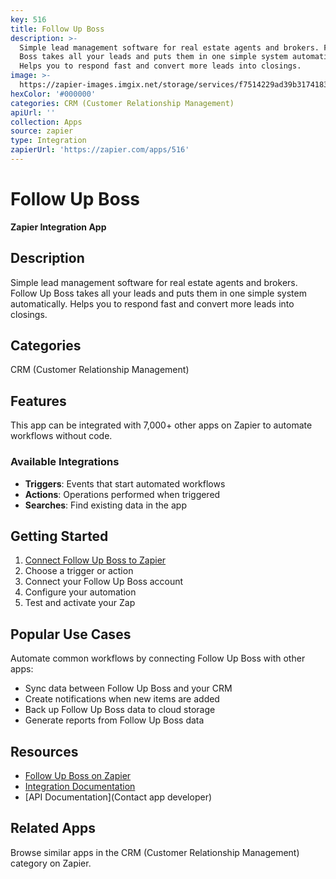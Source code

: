 ```yaml
---
key: 516
title: Follow Up Boss
description: >-
  Simple lead management software for real estate agents and brokers. Follow Up
  Boss takes all your leads and puts them in one simple system automatically.
  Helps you to respond fast and convert more leads into closings.
image: >-
  https://zapier-images.imgix.net/storage/services/f7514229ad39b31741830281a5e458e8.png?auto=format%2Ccompress&ixlib=python-3.0.0&q=50
hexColor: '#000000'
categories: CRM (Customer Relationship Management)
apiUrl: ''
collection: Apps
source: zapier
type: Integration
zapierUrl: 'https://zapier.com/apps/516'
---
```

# Follow Up Boss

**Zapier Integration App**

## Description

Simple lead management software for real estate agents and brokers. Follow Up Boss takes all your leads and puts them in one simple system automatically. Helps you to respond fast and convert more leads into closings.

## Categories

CRM (Customer Relationship Management)

## Features

This app can be integrated with 7,000+ other apps on Zapier to automate workflows without code.

### Available Integrations

- **Triggers**: Events that start automated workflows
- **Actions**: Operations performed when triggered
- **Searches**: Find existing data in the app

## Getting Started

1. [Connect Follow Up Boss to Zapier](https://zapier.com/apps/516)
2. Choose a trigger or action
3. Connect your Follow Up Boss account
4. Configure your automation
5. Test and activate your Zap

## Popular Use Cases

Automate common workflows by connecting Follow Up Boss with other apps:

- Sync data between Follow Up Boss and your CRM
- Create notifications when new items are added
- Back up Follow Up Boss data to cloud storage
- Generate reports from Follow Up Boss data

## Resources

- [Follow Up Boss on Zapier](https://zapier.com/apps/516)
- [Integration Documentation](https://zapier.com/apps/516/integrations)
- [API Documentation](Contact app developer)

## Related Apps

Browse similar apps in the CRM (Customer Relationship Management) category on Zapier.
